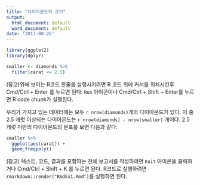 ```yaml
---
title: "다이아몬드의 크기"
output:
  html_document: default
  word_document: default
date: '2017-08-26'
---
```


```r
library(ggplot2)
library(dplyr)

smaller <- diamonds %>% 
  filter(carat <= 2.5)
```

(참고)위에 보이는 R코드 한줄를 실행시키려면 R 코드 위에 커서를 위치시킨후 Cmd/Ctrl + Enter 를 누르면 된다. `Run` 아이콘이나 Cmd/Ctrl + Shift + Enter를 누르면 R code chunk가 실행된다.

우리가 가지고 있는 데이터에는 모두 `r nrow(diamonds)`개의 다이아몬드가 있다. 이  중 2.5 캐럿 이상되는 다이아몬드는 `r nrow(diamonds) - nrow(smaller)` 개이다. 2.5 캐럿 미만의 다이아몬드의 분포를 보면 다음과 같다: 

```r
smaller %>% 
  ggplot(aes(carat)) + 
  geom_freqpoly()
```

(참고) 텍스트, 코드, 결과를 포함하는 전체 보고서를 작성하려면 `Knit` 아이콘을 클릭하거나 Cmd/Ctrl + Shift + K 를 누르면 된다. R코드로 실행하려면 `rmarkdown::render("RmdEx1.Rmd")`를 실행하면 된다.
